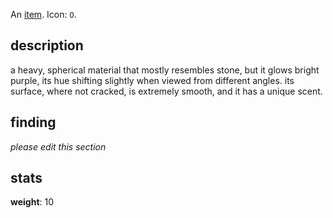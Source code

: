 An [[items|item]]. Icon: <code><nowiki>O</nowiki></code>.

== description ==

a heavy, spherical material that mostly resembles stone, but it glows bright purple, its hue shifting slightly when viewed from different angles. its surface, where not cracked, is extremely smooth, and it has a unique scent.

== finding ==

''please edit this section''

== stats ==

'''weight''': 10